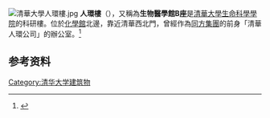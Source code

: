 [[File:清華大學人環樓.jpg|thumb]]
'''人環樓'''（{{lang|en|Artifical Environment Building}}），又稱為'''生物醫學館B座'''是[[清華大學|清華大學]][[清華大學|生命科學學院]]的科研樓。位於[[清華大學化學館|化學館]]北邊，靠近清華西北門，曾經作為[[清華同方|同方集團]]的前身「清華人環公司」的辦公室。<ref >{{Cite book | author = 朱文一 | title = 中國大學校園指南清華大學 | location = 北京 | publisher = 清華大學出版社 | date = 2010-10-01 | pages = 40 | ISBN = 9787302239987 | accessdate = 2019-07-17 | url = http://www.wenqujingdian.com/Public/editor/attached/file/20180330/20180330225620_85728.pdf | language = zh-cn | quote =  | archive-date = 2020-08-05 | archive-url = https://web.archive.org/web/20200805211841/http://www.wenqujingdian.com/Public/editor/attached/file/20180330/20180330225620_85728.pdf | dead-url = no }}</ref>
==参考资料==
<div class="references-small">
<references />
</div>
{{清华大学|nocat}}
[[Category:清华大学建筑物|Category:清华大学建筑物]]
